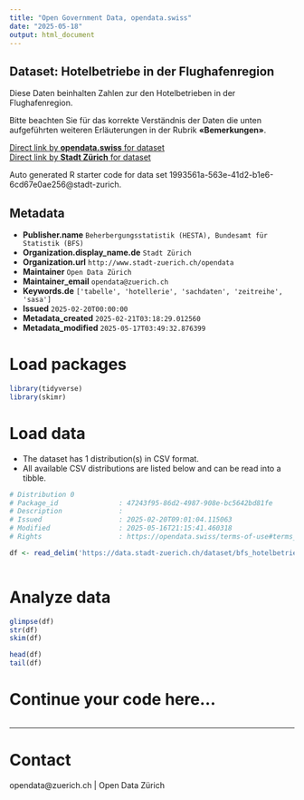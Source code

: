 ```yaml
---
title: "Open Government Data, opendata.swiss"
date: "2025-05-18"
output: html_document
---
```


## Dataset: Hotelbetriebe in der Flughafenregion

Diese Daten beinhalten Zahlen zur den Hotelbetrieben in der Flughafenregion.

Bitte beachten Sie für das korrekte Verständnis der Daten die unten aufgeführten weiteren Erläuterungen in der Rubrik **«Bemerkungen»**.


[Direct link by **opendata.swiss** for dataset](https://opendata.swiss/de/dataset/hotelbetriebe-in-der-flughafenregion)<br>
[Direct link by **Stadt Zürich** for dataset](https://data.stadt-zuerich.ch/dataset/bfs_hotelbetriebe_flughafenregion_od1103)

Auto generated R starter code for data set 1993561a-563e-41d2-b1e6-6cd67e0ae256@stadt-zurich.

## Metadata

- **Publisher.name** `Beherbergungsstatistik (HESTA), Bundesamt für Statistik (BFS)`
- **Organization.display_name.de** `Stadt Zürich`
- **Organization.url** `http://www.stadt-zuerich.ch/opendata`
- **Maintainer** `Open Data Zürich`
- **Maintainer_email** `opendata@zuerich.ch`
- **Keywords.de** `['tabelle', 'hotellerie', 'sachdaten', 'zeitreihe', 'sasa']`
- **Issued** `2025-02-20T00:00:00`
- **Metadata_created** `2025-02-21T03:18:29.012560`
- **Metadata_modified** `2025-05-17T03:49:32.876399`


# Load packages

```r

library(tidyverse)
library(skimr)

```

# Load data

-   The dataset has 1 distribution(s) in CSV format.
-   All available CSV distributions are listed below and can be read into a tibble.

```r

# Distribution 0
# Package_id               : 47243f95-86d2-4987-908e-bc5642bd81fe
# Description              : 
# Issued                   : 2025-02-20T09:01:04.115063
# Modified                 : 2025-05-16T21:15:41.460318
# Rights                   : https://opendata.swiss/terms-of-use#terms_open

df <- read_delim('https://data.stadt-zuerich.ch/dataset/bfs_hotelbetriebe_flughafenregion_od1103/download/WIR110OD1103.csv')



```

# Analyze data

```r

glimpse(df)
str(df)
skim(df)

head(df)
tail(df)

```

# Continue your code here...

```r

```

------------------------------------------------------------------------

# Contact

opendata@zuerich.ch | Open Data Zürich
